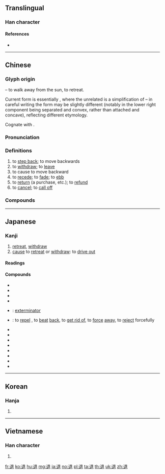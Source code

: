 {{character info/new}}
==Translingual==

===Han character===
{{Han char|rn=162|rad=辵|as=06|sn=10|four=37303|canj=YAV|ids=⿺辶艮}}

====References====
* {{Han ref|kx=1256.140|dkj=38839|dj=1740.040|hdz=63834.040|uh=9000|ud=36864|bh=B068|bd=45160}}

----

==Chinese==
{{zh-forms}}

===Glyph origin===
{{Han etym}}
{{Han compound|辵|alt1=辶|t1=move|夊|t2=walk|日|t3=sun|ls=ic}} – to walk away from the sun, to retreat.

Current form is essentially {{Han compound|辶|艮}}, where the unrelated {{lang|zh|艮}} is a simplification of {{Han compound|日|夊}} – in careful writing the form may be slightly different (notably in the lower right component being separated and convex, rather than attached and concave), reflecting different etymology.

Cognate with {{och-l|褪}}.

===Pronunciation===
{{zh-pron
|m=tuì
|c=teoi3
|h=pfs=thui
|md=tó̤i
|mn=qz,xm,zz,hc,tc:thòe/qz,lk,sx,km,hc:thèr/tw,xm,zz:thè
|mn_note=thòe - literary; thèr/thè - vernacular
|w=2the
|ma=y
|mc=y
|oc=y
|cat=v
}}

===Definitions===
{{zh-hanzi}}

# to [[step back]]; to move backwards
# to [[withdraw]]; to [[leave]]
# to cause to move backward
# to [[recede]]; to [[fade]]; to [[ebb]]
# to [[return]] (a purchase, etc.); to [[refund]]
# to [[cancel]]; to [[call off]]

===Compounds===
{{zh-der|退避|退避三舍|退兵|退步|退潮|退出|退佃|退股|退化|退回|退婚|退火|退伙|退居|退款|退路|退落|退票|退瓶|退坡|退色|退守|退庭|退團|退位|退伍|退席|退休|退一步|退役|退贓|退走|退租|吐退|屏退|不退|倒退|引退|多退少補|後退|叱退|延退|急流勇退|功遂身退|恬退|告退|功成身退|以退為進|後退色|不識進退|不知進退|勇退激流|勇退|斥退|撤退|有進無退|早退|打退堂鼓|打退|敗退|沖退|知難而退|旅進旅退|減退|留退步|故退|祛退|擊退|消退|病退|牛餼退敵|海退|素退|退化現象|節節敗退|退筆|進銳退速|退後|退休金|退件|退費|退徙三舍|退冰|退親|進退無門|退稿|退保|進寸退尺|簽退|退怯怯|退老|進退失據|退房|退還|進退首鼠|謙退|退有後言|退錢|身退功成|退省|退貨|黜退|革退|退送紙|車無退表|退一步想|退卻|退賠|退食|頤指進退|辭退|退藏於密|退思補過|退送|退軍|退故|退場|衰退|隱退|進退|逃避退縮|遽退|進退有常|進退無據|進退維谷|進退無路|進退存亡|進退兩難|進退中繩|退隱|退選|退身步兒|退讓|退職|退縮|退稅|退現|退燒|退敵|退悔|退息|退居幕後|退學|退婚書|退如山移|退堂鼓|退前縮後|退換|退除役|趨前退後|罷退|退熱|退針|退堂}}

----

==Japanese==

===Kanji===
{{ja-kanji|grade=5|rs=辵06}}

# [[retreat]], [[withdraw]]
# [[cause]] to [[retreat]] or [[withdraw]]: to [[drive out]]

====Readings====
{{ja-readings
|goon=[[たい]] (tai)
|kanon=[[たい]] (tai)
|kun=[[そく|そ.く]] (so.ku), [[そき]] (soki), [[そき|そ.き]] (so.ki), [[しりぞく|しりぞ.く]] (shirizo.ku), [[しりぞける|しりぞ.ける]] (shirizo.keru), [[どく|ど.く]] (do.ku), [[どかす|ど.かす]] (do.kasu), [[どける|ど.ける]] (do.keru), [[のく|の.く]] (no.ku), [[のかす|の.かす]] (no.kasu), [[のける|の.ける]] (no.keru), [[のけ]] (noke), [[のけ|の.け]] (no.ke), [[ひく|ひ.く]] (hi.ku), [[ひける|ひ.ける]] (hi.keru), [[ひけ]] (hike), [[ひけ|ひ.け]] (hi.ke), [[しさる|しさ.る]] (shisa.ru), [[すさる|すさ.る]] (susa.ru)
}}

====Compounds====
{{der-top|Compounds}}
* {{ja-r|退院|たいいん}}
* {{ja-r|退屈|たいくつ}}
* {{ja-r|退却|たいきゃく}}
* {{ja-r|退職|たいしょく}}
* {{ja-r|退治屋|たいじや}}: [[exterminator]]
* {{ja-r|撃退|げきたい}}: to [[repel]] {{qualifier|by force}}, to [[beat]] [[back]], to [[get rid of]], to [[force]] [[away]], to [[reject]] forcefully
* {{ja-r|退陣|たいじん}}
* {{ja-r|退任|たいにん}}
* {{ja-r|退避|たいひ}}
* {{ja-r|退色|たいしょく}}
* {{ja-r|退勢|たいせい}}
* {{ja-r|退廃|たいはい}}
* {{ja-r|隠退|いんたい}}
* {{ja-r|衰退|すいたい}}
{{der-bottom}}

----

==Korean==

===Hanja===
{{ko-hanja|hangeul=[[퇴]]|eumhun=|rv=toe|mr=t'oe|y=thoy}}

# {{defn|lang=ko|sort=辵06}}

----

==Vietnamese==

===Han character===
{{vi-hantu|[[thối]], [[thoái]], [[thói]], [[thủi]], [[thui]], [[thúi]], [[thụi]]|rs=辵06}}

# {{defn|lang=vi|sort=辵06}}

[[fr:退]]
[[ko:退]]
[[hu:退]]
[[mg:退]]
[[ja:退]]
[[no:退]]
[[pl:退]]
[[ta:退]]
[[th:退]]
[[uk:退]]
[[zh:退]]